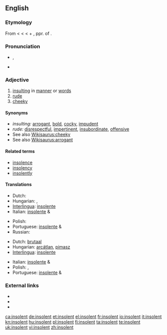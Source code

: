 ==English==

===Etymology===
From {{etyl|enm}} < {{etyl|fro}} < {{etyl|la}} {{term|lang=la|insolens||unaccustomed, unwanted, unusual, immoderate, excessive, arrogant, insolent}} < {{term|lang=la|in-||priv.}} + {{term|lang=la|solens}}, ppr. of {{term|lang=la|solere||to be accustomed, to be wont}}.

===Pronunciation===
* {{a|UK}} {{IPA|/ɪnˈsə.lənt/}}, {{SAMPA|/In"s@.l@nt/}}
* {{a|US}} {{IPA|/ˈɪnsə.lənt/}}

===Adjective===
{{en-adj}}

# [[insulting]] in [[manner]] or [[word]]s
# [[rude]]
# [[cheeky]]

====Synonyms====
* ''insulting:'' [[arrogant]], [[bold]], [[cocky]], [[impudent]]
* ''rude:''  [[disrespectful]], [[impertinent]], [[insubordinate]], [[offensive]]
* See also [[Wikisaurus:cheeky]]
* See also [[Wikisaurus:arrogant]]

====Related terms====
* [[insolence]]
* [[insolency]]
* [[insolently]]

====Translations====
{{trans-top|insulting in manner or words}}
* Dutch: {{t+|nl|brutaal}}
* Hungarian: {{t+|hu|szemtelen}}, {{t-|hu|pökhendi}}
* [[Interlingua]]: [[insolente]]
* Italian: [[insolente]] {{m}} & {{f}}
{{trans-mid}}
* Polish: {{t+|pl|bezczelny|m}}
* Portuguese: [[insolente]] {{m}} & {{f}}
* Russian: {{t|ru|вызывающий}}
{{trans-bottom}}

{{trans-top|rude}}
* Dutch: [[brutaal]]
* Hungarian: [[arcátlan]], [[pimasz]]
* [[Interlingua]]: [[insolente]]
{{trans-mid}}
* Italian: [[insolente]] {{m}} & {{f}}
* Polish: {{t-|pl|niegrzeczny|m}}, {{t+|pl|chamski|m}}
* Portuguese: [[insolente]] {{m}} & {{f}}
{{trans-bottom}}

===External links===
* {{R:Webster 1913}}
* {{R:Century 1911}}
* {{R:OneLook}}

[[ca:insolent]]
[[de:insolent]]
[[et:insolent]]
[[el:insolent]]
[[fr:insolent]]
[[io:insolent]]
[[it:insolent]]
[[kn:insolent]]
[[hu:insolent]]
[[pl:insolent]]
[[fi:insolent]]
[[ta:insolent]]
[[te:insolent]]
[[uk:insolent]]
[[vi:insolent]]
[[zh:insolent]]